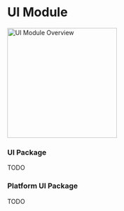 # UI Module

<Image
  src="assets/ui_module_overview.svg"
  alt="UI Module Overview"
  zoom={false}
  height="250"
/>

### UI Package

TODO

### Platform UI Package

TODO

